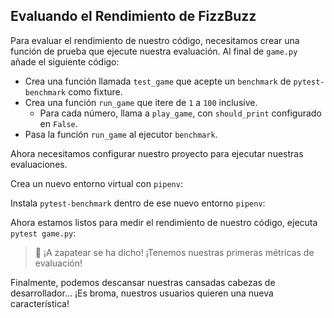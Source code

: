 
## Evaluando el Rendimiento de FizzBuzz

Para evaluar el rendimiento de nuestro código, necesitamos crear una función de prueba que ejecute nuestra evaluación. Al final de `game.py` añade el siguiente código:

<TestGameCode />

- Crea una función llamada `test_game` que acepte un `benchmark` de `pytest-benchmark` como fixture.
- Crea una función `run_game` que itere de `1` a `100` inclusive.
  - Para cada número, llama a `play_game`, con `should_print` configurado en `False`.
- Pasa la función `run_game` al ejecutor `benchmark`.

Ahora necesitamos configurar nuestro proyecto para ejecutar nuestras evaluaciones.

Crea un nuevo entorno virtual con `pipenv`:

<PipenvShellOutput />

Instala `pytest-benchmark` dentro de ese nuevo entorno `pipenv`:

<PipenvInstallOutput />

Ahora estamos listos para medir el rendimiento de nuestro código, ejecuta `pytest game.py`:

<PytestGameOutput />

> 🐰 ¡A zapatear se ha dicho! ¡Tenemos nuestras primeras métricas de evaluación!

Finalmente, podemos descansar nuestras cansadas cabezas de desarrollador...
¡Es broma, nuestros usuarios quieren una nueva característica!
